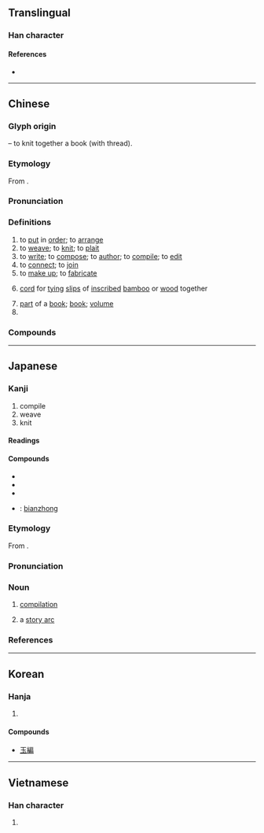 {{also|编}}
{{character info/new}}
==Translingual==

===Han character===
{{Han char|rn=120|rad=糸|as=09|sn=15|four=23927|canj=VFHSB,VFISB|ids=⿰糸扁}}

====References====
* {{Han ref|kx=0931.080|dkj=27665|dj=1369.100|hdz=53431.050|uh=7DE8|ud=32232|bh=BD73|bd=48499}}

----

==Chinese==
{{zh-forms|s=编}}

===Glyph origin===
{{Han etym}}
{{Han compound|糸|t1=thread|扁|ls=psc|c1=s|c2=p}} – to knit together a book (with thread).

===Etymology===
From {{inh|zh|sit-pro|*p(r)an/t ~ b(r)an/t||to braid; to plait; to interweave}}.

===Pronunciation===
{{zh-pron
|m=biān
|c=pin1
|h=pfs=phiên
|md=piĕng
|mn=phian/pian/xm:piⁿ/tw,zz:pīⁿ
|mn_note=phian/pian - literary; piⁿ - vernacular; pīⁿ - vernacular (俗)
|mn-t=piang1/piêng1
|mn-t_note=piang1 - Shantou; piêng1 - Chaozhou
|w=1pi
|mc=y
|oc=y
|cat=v,n,pn
}}

===Definitions===
{{zh-hanzi}}

# to [[put]] in [[order]]; to [[arrange]]
# to [[weave]]; to [[knit]]; to [[plait]]
# to [[write]]; to [[compose]]; to [[author]]; to [[compile]]; to [[edit]]
# to [[connect]]; to [[join]]
# to [[make up]]; to [[fabricate]]
# {{lb|zh|historical}} [[cord]] for [[tying]] [[slip]]s of [[inscribe]]d [[bamboo]] or [[wood]] together
# [[part]] of a [[book]]; [[book]]; [[volume]]
# {{surname|zh}}

===Compounds===
{{zh-der|編程|編次|編湊|編導|編訂|編定|編隊|編髮|編法兒|編號|編輯|編校|編結|編劇|編列|編錄|編碼|編目|編年|編年史|編年體|編排|編派|編遣|編入|編審|編外|編委|編戲|編寫|編選|編演|編譯|編印|編餘|編紮|編造|編者|編者按|編者案|編織|編制|編鐘|編著|編撰|編綴|編組|編纂|匯編|三絕韋編|彙編|圖書編目|主編|擴編|整編|殘編斷簡|改編劇本|斷編殘簡|新編|瞎編|殘編|改編|收編|斷簡殘編|摘編|編貝|編修|編民|絕韋編|編蒲|駢字類編|編笄|編輯部|野獲編|金石萃編|編練|編譯器|韋編三絕|編輯室|縮編|編譯程式|陳編|編置|織席編屨|金陀萃編|編磬|編書|編曲|齒若編貝|編類|編人|編氓|編輯設計|編物|編戶|編削|篇海類編|編緝|簡編|類編|考古編|金文編|通俗編|編輯人|長編|編新|芸編|缺編|遺編絕簡|編隊飛行|編捏|總編輯|編工|韋編|超編|編班|草編|編製|編管|編配}}

{{zh-cat|Elementary}}

----

==Japanese==

===Kanji===
{{ja-kanji|grade=5|rs=糸09}}

# compile
# weave
# knit

====Readings====
{{ja-readings
|goon=へん
|kanon=へん
|kun=あ-む, とじいと-, ふみ-
}}

====Compounds====
{{der-top|Compounds}}
* {{ja-r|短編|たんぺん}}
* {{ja-r|長編|ちょうへん}}
* {{ja-r|編集|へんしゅう}}
* {{ja-r|編鐘|へんしょう}}: [[bianzhong]]
{{der-bottom}}

===Etymology===
{{ja-kanjitab|へん|yomi=o}}
From {{der|ja|sort=へん|ltc|編|tr=pen}}.

===Pronunciation===
{{ja-pron|yomi=o|へん|acc=1|acc_ref=DJR,NHK}}

===Noun===
{{ja-noun|へん}}

# [[compilation]]
# {{lb|ja|fiction|sort=へん}} a [[story arc]]

===References===
<references/>

----

==Korean==

===Hanja===
{{ko-hanja|hangeul=[[편]], [[변]]|eumhun=|rv=pyeon, byeon|mr=p'yŏn, pyŏn|y=phyen, pyen}}

# {{rfdef|ko|sort=糸09}}

====Compounds====
* [[玉編]]

----

==Vietnamese==

===Han character===
{{vi-hantu|[[biên]]|rs=糸09}}

# {{rfdef|vi|sort=糸09}}